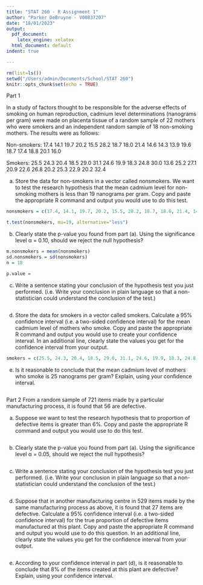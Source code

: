 ```yaml
---
title: "STAT 260 - R Assignment 1"
author: "Parker DeBruyne - V00837207"
date: "18/01/2023"
output:
  pdf_document:
    latex_engine: xelatex
  html_document: default
indent: true

---
```


```r
rm(list=ls())
setwd("/Users/admin/Documents/School/STAT 260")
knitr::opts_chunk$set(echo = TRUE)
```

Part 1

In a study of factors thought to be responsible for the adverse effects of smoking on human reproduction, cadmium level determinations (nanograms per gram) were made on placenta tissue of a random sample of 22 mothers who were smokers and an independent random sample of 18 non-smoking mothers. The results were as follows: 

Non-smokers: 17.4 14.1 19.7 20.2 15.5 28.2 18.7 18.0 21.4 14.6 14.3 13.9 19.6 18.7 17.4 18.8 20.1 16.0 

Smokers: 25.5 24.3 20.4 18.5 29.0 31.1 24.6 19.9 18.3 24.8 30.0 13.6 25.2 27.1 20.9 22.6 26.8 20.2 25.3 22.9 20.2 32.4 

(a) Store the data for non-smokers in a vector called nonsmokers. We want to test the research hypothesis that the mean cadmium level for non-smoking mothers is less than 19 nanograms per gram. Copy and paste the appropriate R command and output you would use to do this test. 
```r
nonsmokers = c(17.4, 14.1, 19.7, 20.2, 15.5, 28.2, 18.7, 18.0, 21.4, 14.6, 14.3, 13.9, 19.6, 18.7, 17.4, 18.8, 20.1, 16.0)

t.test(nonsmokers, mu=19, alternative="less")
```

(b) Clearly state the p-value you found from part (a). Using the significance level α = 0.10, should we reject the null hypothesis? 
```r
m.nonsmokers = mean(nonsmokers)
sd.nonsmokers = sd(nonsmokers)
n = 18

p.value = 
```

(c) Write a sentence stating your conclusion of the hypothesis test you just performed. (i.e. Write your conclusion in plain language so that a non-statistician could understand the conclusion of the test.) 
```r

```

(d) Store the data for smokers in a vector called smokers. Calculate a 95% confidence interval (i.e. a two-sided confidence interval) for the mean cadmium level of mothers who smoke. Copy and paste the appropriate R command and output you would use to create your confidence interval. In an additional line, clearly state the values you get for the confidence interval from your output. 
```r
smokers = c(25.5, 24.3, 20.4, 18.5, 29.0, 31.1, 24.6, 19.9, 18.3, 24.8, 30.0, 13.6, 25.2, 27.1, 20.9, 22.6, 26.8, 20.2, 25.3, 22.9, 20.2, 32.4)

```

(e) Is it reasonable to conclude that the mean cadmium level of mothers who smoke is 25 nanograms per gram? Explain, using your confidence interval. 
```r

```

Part 2
From a random sample of 721 items made by a particular manufacturing process, it is found that 56 are defective. 

(a) Suppose we want to test the research hypothesis that to proportion of defective items is greater than 6%. Copy and paste the appropriate R command and output you would use to do this test. 
```r

```

(b) Clearly state the p-value you found from part (a). Using the significance level α = 0.05, should we reject the null hypothesis? 
```r

```

(c) Write a sentence stating your conclusion of the hypothesis test you just performed. (i.e. Write your conclusion in plain language so that a non-statistician could understand the conclusion of the test.) 
```r

```

(d) Suppose that in another manufacturing centre in 529 items made by the same manufacturing process as above, it is found that 27 items are defective. Calculate a 95% confidence interval (i.e. a two-sided confidence interval) for the true proportion of defective items manufactured at this plant. Copy and paste the appropriate R command and output you would use to do this question. In an additional line, clearly state the values you get for the confidence interval from your output. 
```r

```

(e) According to your confidence interval in part (d), is it reasonable to conclude that 8% of the items created at this plant are defective? Explain, using your confidence interval.
```r

```








